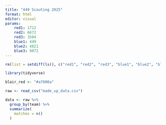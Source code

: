 ```yaml
---
title: "449 Scouting 2025"
format: html
editor: visual
params:
    red1: 1712
    red2: 6672
    red3: 3504
    blue1: 449
    blue2: 4821
    blue3: 9072
---
```


```r
rm(list = setdiff(ls(), c("red1", "red2", "red3", "blue1", "blue2", "blue3")))

library(tidyverse)

blair_red <- "#a7000a"

raw <- read_csv("made_up_data.csv")
```

```r

data <- raw %>%
  group_by(team) %>%
  summarize(
    matches = n()
  )
```
